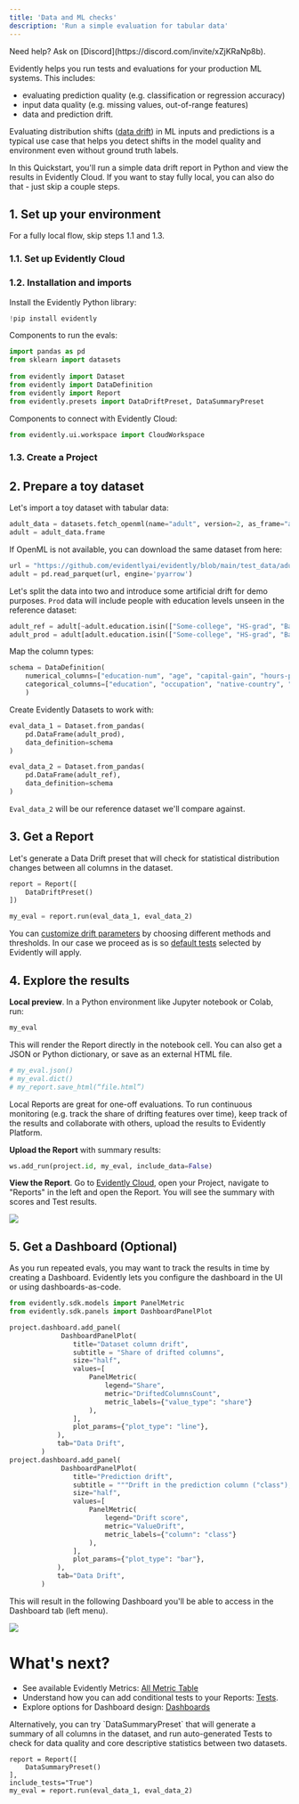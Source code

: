 ```yaml
---
title: 'Data and ML checks'
description: 'Run a simple evaluation for tabular data'
---
```



<Info>
  Need help? Ask on [Discord](https://discord.com/invite/xZjKRaNp8b).
</Info>

Evidently helps you run tests and evaluations for your production ML systems. This includes:
- evaluating prediction quality (e.g. classification or regression accuracy)
- input data quality (e.g. missing values, out-of-range features)
- data and prediction drift.

Evaluating distribution shifts ([data drift](https://www.evidentlyai.com/ml-in-production/data-drift)) in ML inputs and predictions is a typical use case that helps you detect shifts in the model quality and environment even without ground truth labels. 

In this Quickstart, you'll run a simple data drift report in Python and view the results in Evidently Cloud. If you want to stay fully local, you can also do that - just skip a couple steps.

## 1. Set up your environment

For a fully local flow, skip steps 1.1 and 1.3.

### 1.1. Set up Evidently Cloud

<CloudSignup />

### 1.2. Installation and imports

Install the Evidently Python library:

```python
!pip install evidently
```

Components to run the evals:

```python
import pandas as pd
from sklearn import datasets
    
from evidently import Dataset
from evidently import DataDefinition
from evidently import Report
from evidently.presets import DataDriftPreset, DataSummaryPreset 
```

Components to connect with Evidently Cloud:

```python
from evidently.ui.workspace import CloudWorkspace
```

### 1.3. Create a Project

<CreateProject />


## 2. Prepare a toy dataset

Let's import a toy dataset with tabular data:

```python
adult_data = datasets.fetch_openml(name="adult", version=2, as_frame="auto")
adult = adult_data.frame
```

<Accordion title="Have trouble downloading the data?" defaultOpen={false}>
  If OpenML is not available, you can download the same dataset from here:

  ```python
  url = "https://github.com/evidentlyai/evidently/blob/main/test_data/adults.parquet?raw=true"
  adult = pd.read_parquet(url, engine='pyarrow')
  ```
</Accordion>

Let's split the data into two and introduce some artificial drift for demo purposes. `Prod` data will include people with education levels unseen in the reference dataset:

```python
adult_ref = adult[~adult.education.isin(["Some-college", "HS-grad", "Bachelors"])]
adult_prod = adult[adult.education.isin(["Some-college", "HS-grad", "Bachelors"])]
```

Map the column types:

```python
schema = DataDefinition(
    numerical_columns=["education-num", "age", "capital-gain", "hours-per-week", "capital-loss", "fnlwgt"],
    categorical_columns=["education", "occupation", "native-country", "workclass", "marital-status", "relationship", "race", "sex", "class"],
    )
```

Create Evidently Datasets to work with:

```python
eval_data_1 = Dataset.from_pandas(
    pd.DataFrame(adult_prod),
    data_definition=schema
)
```

```python
eval_data_2 = Dataset.from_pandas(
    pd.DataFrame(adult_ref),
    data_definition=schema
)
```

`Eval_data_2` will be our reference dataset we'll compare against. 

## 3. Get a Report

Let's generate a Data Drift preset that will check for statistical distribution changes between all columns in the dataset. 

```python
report = Report([
    DataDriftPreset() 
])

my_eval = report.run(eval_data_1, eval_data_2)
```

You can [customize drift parameters](/metrics/customize_data_drift) by choosing different methods and thresholds. In our case we proceed as is so [default tests](/metrics/explainer_drift) selected by Evidently will apply. 


## 4. Explore the results

**Local preview**. In a Python environment like Jupyter notebook or Colab, run:

```python
my_eval
```

This will render the Report directly in the notebook cell. You can also get a JSON or Python dictionary, or save as an external HTML file.

```python
# my_eval.json()
# my_eval.dict()
# my_report.save_html(“file.html”)
```

Local Reports are great for one-off evaluations. To run continuous monitoring (e.g. track the share of drifting features over time), keep track of the results and collaborate with others, upload the results to Evidently Platform.


**Upload the Report** with summary results:

```python
ws.add_run(project.id, my_eval, include_data=False)
```

**View the Report**. Go to [Evidently Cloud](https://app.evidently.cloud/), open your Project, navigate to "Reports" in the left and open the Report. You will see the summary with scores and Test results.

![](/images/examples/data_drift_quickstart.png)


## 5. Get a Dashboard (Optional)

As you run repeated evals, you may want to track the results in time by creating a Dashboard. Evidently lets you configure the dashboard in the UI or using dashboards-as-code. 

```python
from evidently.sdk.models import PanelMetric
from evidently.sdk.panels import DashboardPanelPlot

project.dashboard.add_panel(
             DashboardPanelPlot(
                title="Dataset column drift",
                subtitle = "Share of drifted columns",
                size="half",
                values=[
                    PanelMetric(
                        legend="Share",
                        metric="DriftedColumnsCount",
                        metric_labels={"value_type": "share"} 
                    ),
                ],
                plot_params={"plot_type": "line"},
            ),
            tab="Data Drift",
        )
project.dashboard.add_panel(
             DashboardPanelPlot(
                title="Prediction drift",
                subtitle = """Drift in the prediction column ("class"), method: Jensen-Shannon distance""",
                size="half",
                values=[
                    PanelMetric(
                        legend="Drift score",
                        metric="ValueDrift",
                        metric_labels={"column": "class"} 
                    ),
                ],
                plot_params={"plot_type": "bar"},
            ),
            tab="Data Drift",
        )
```

This will result in the following Dashboard you'll be able to access in the Dashboard tab (left menu).

![](/images/examples/dashboard_quickstart.png)

# What's next?

- See available Evidently Metrics: [All Metric Table](/metrics/all_metrics)
- Understand how you can add conditional tests to your Reports: [Tests](/docs/library/tests).
- Explore options for Dashboard design: [Dashboards](/platform/dashboard_add_panels)

<Info>
Alternatively, you can try `DataSummaryPreset` that will generate a summary of all columns in the dataset, and run auto-generated Tests to check for data quality and core descriptive statistics between two datasets.

```
report = Report([
    DataSummaryPreset() 
],
include_tests="True")
my_eval = report.run(eval_data_1, eval_data_2)
```
</Info>
